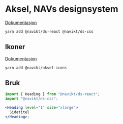 
<Meta title="Intro" />

# Aksel, NAVs designsystem

[Dokumentasjon](https://aksel.nav.no/komponenter)

```bash
yarn add @navikt/ds-react @navikt/ds-css
```

## Ikoner

[Dokumentasjon](https://aksel.nav.no/ikoner)

```bash
yarn add @navikt/aksel-icons
```

## Bruk

```jsx
import { Heading } from "@navikt/ds-react";
import "@navikt/ds-css";

<Heading level="1" size="xlarge">
  Sidetitel
</Heading>;
```
